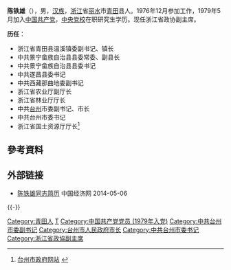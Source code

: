 '''陈铁雄'''（{{bd|1959年|11月||}}），男，[[汉族|汉族]]，[[浙江|浙江]]省[[丽水市|丽水]]市[[青田|青田]]县人。1976年12月参加工作，1979年5月加入[[中国共产党|中国共产党]]，[[中央党校|中央党校]]在职研究生学历。现任浙江省政协副主席。

'''历任'''：
*浙江省青田县温溪镇委副书记、镇长
*中共景宁畲族自治县县委常委、副县长
*中共景宁畲族自治县县委书记
*中共遂昌县委书记
*中共西藏那曲地委副书记
*浙江省农业厅副厅长
*浙江省林业厅厅长
*中共[[台州|台州]]市委副书记、市长
*中共台州市委书记
*浙江省国土资源厅厅长<ref>[http://www.zjtz.gov.cn/ksp/5/_leader.jsp?node=4024 台州市政府网站] {{webarchive|url=https://web.archive.org/web/20080906175437/http://www.zjtz.gov.cn/ksp/5/_leader.jsp?node=4024 |date=2008-09-06 }}</ref>

==參考資料==
<div class="references-small">
<references />
</div>

==外部链接==
*[http://3g.163.com/news/article/D9CI4KF6000187VF.html?clickfrom=baidu_adapt 陈铁雄同志简历 ] {{Wayback|url=http://3g.163.com/news/article/D9CI4KF6000187VF.html?clickfrom=baidu_adapt |date=20180729171243 }} 中国经济网 2014-05-06
{{-}}
{{start box}}
{{s-gov|prc}}
{{s-before|[[楼小东|楼小东]]}}
{{s-title|[[浙江省国土资源厅|浙江省国土资源厅]]厅长|2013年3月 - 2018年10月}}
{{s-none|机构撤销}}
{{s-ppo|cpc}}
{{s-before|[[张鸿铭|张鸿铭]]}}
{{s-title|[[中国共产党台州市委员会|中国共产党台州市委员会]]书记|2009年4月 - 2013年3月}}
{{s-after|[[吴蔚荣|吴蔚荣]]}}
{{s-gov|prc}}
{{s-before|[[张鸿铭|张鸿铭]]}}
{{s-title|[[台州市人民政府|台州市人民政府]]市长|2007年6月 - 2009年8月}}
{{s-after|[[吴蔚荣|吴蔚荣]]}}

{{浙江省领导人}}

[[Category:青田人|Category:青田人]]
[[Category:陈姓|T]]
[[Category:中国共产党党员_(1979年入党)|Category:中国共产党党员 (1979年入党)]]
[[Category:中共台州市委副书记|Category:中共台州市委副书记]]
[[Category:台州市人民政府市长|Category:台州市人民政府市长]]
[[Category:中共台州市委书记|Category:中共台州市委书记]]
[[Category:浙江省政協副主席|Category:浙江省政協副主席]]